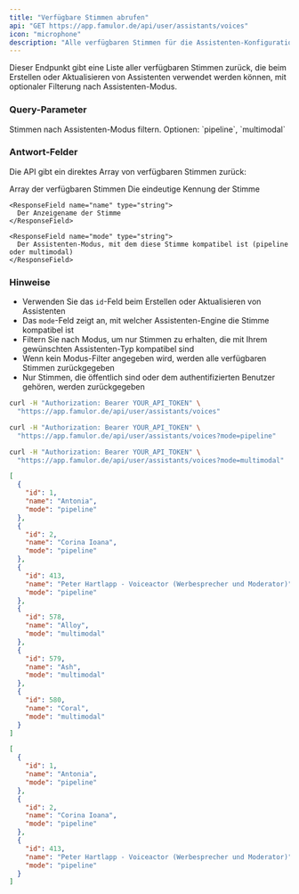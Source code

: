 ```yaml
---
title: "Verfügbare Stimmen abrufen"
api: "GET https://app.famulor.de/api/user/assistants/voices"
icon: "microphone"
description: "Alle verfügbaren Stimmen für die Assistenten-Konfiguration abrufen"
---
```


Dieser Endpunkt gibt eine Liste aller verfügbaren Stimmen zurück, die beim Erstellen oder Aktualisieren von Assistenten verwendet werden können, mit optionaler Filterung nach Assistenten-Modus.

### Query-Parameter

<ParamField query="mode" type="string">
  Stimmen nach Assistenten-Modus filtern. Optionen: `pipeline`, `multimodal`
</ParamField>

### Antwort-Felder

Die API gibt ein direktes Array von verfügbaren Stimmen zurück:

<ResponseField name="array" type="array">
  Array der verfügbaren Stimmen

  <Expandable title="Stimmen-Eigenschaften">
    <ResponseField name="id" type="integer">
      Die eindeutige Kennung der Stimme
    </ResponseField>

    <ResponseField name="name" type="string">
      Der Anzeigename der Stimme
    </ResponseField>

    <ResponseField name="mode" type="string">
      Der Assistenten-Modus, mit dem diese Stimme kompatibel ist (pipeline oder multimodal)
    </ResponseField>
  </Expandable>
</ResponseField>

### Hinweise

- Verwenden Sie das `id`-Feld beim Erstellen oder Aktualisieren von Assistenten
- Das `mode`-Feld zeigt an, mit welcher Assistenten-Engine die Stimme kompatibel ist
- Filtern Sie nach Modus, um nur Stimmen zu erhalten, die mit Ihrem gewünschten Assistenten-Typ kompatibel sind
- Wenn kein Modus-Filter angegeben wird, werden alle verfügbaren Stimmen zurückgegeben
- Nur Stimmen, die öffentlich sind oder dem authentifizierten Benutzer gehören, werden zurückgegeben

<RequestExample>

```bash Alle verfügbaren Stimmen
curl -H "Authorization: Bearer YOUR_API_TOKEN" \
  "https://app.famulor.de/api/user/assistants/voices"
```

```bash Nur Pipeline-Stimmen
curl -H "Authorization: Bearer YOUR_API_TOKEN" \
  "https://app.famulor.de/api/user/assistants/voices?mode=pipeline"
```

```bash Nur Multimodal-Stimmen
curl -H "Authorization: Bearer YOUR_API_TOKEN" \
  "https://app.famulor.de/api/user/assistants/voices?mode=multimodal"
```

</RequestExample>

<ResponseExample>

```json 200 Response
[
  {
    "id": 1,
    "name": "Antonia",
    "mode": "pipeline"
  },
  {
    "id": 2,
    "name": "Corina Ioana",
    "mode": "pipeline"
  },
  {
    "id": 413,
    "name": "Peter Hartlapp - Voiceactor (Werbesprecher und Moderator)",
    "mode": "pipeline"
  },
  {
    "id": 578,
    "name": "Alloy",
    "mode": "multimodal"
  },
  {
    "id": 579,
    "name": "Ash",
    "mode": "multimodal"
  },
  {
    "id": 580,
    "name": "Coral",
    "mode": "multimodal"
  }
]
```

```json Pipeline-Stimmen nur
[
  {
    "id": 1,
    "name": "Antonia",
    "mode": "pipeline"
  },
  {
    "id": 2,
    "name": "Corina Ioana",
    "mode": "pipeline"
  },
  {
    "id": 413,
    "name": "Peter Hartlapp - Voiceactor (Werbesprecher und Moderator)",
    "mode": "pipeline"
  }
]
```

</ResponseExample>
